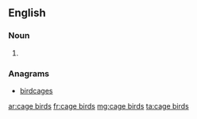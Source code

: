 ==English==

===Noun===
{{head|en|plural|head=[[cage]] [[bird]]s}}

# {{plural of|cage bird|lang=en}}

===Anagrams===
* [[birdcages#English|birdcages]]

[[ar:cage birds]]
[[fr:cage birds]]
[[mg:cage birds]]
[[ta:cage birds]]